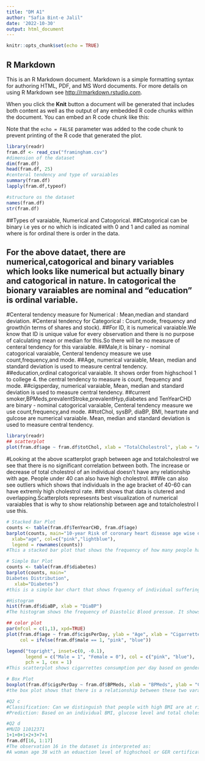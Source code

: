 ```yaml
---
title: "DM A1"
author: "Safia Bint-e Jalil"
date: '2022-10-30'
output: html_document
---
```


```r
knitr::opts_chunk$set(echo = TRUE)
```

## R Markdown

This is an R Markdown document. Markdown is a simple formatting syntax for authoring HTML, PDF, and MS Word documents. For more details on using R Markdown see <http://rmarkdown.rstudio.com>.

When you click the **Knit** button a document will be generated that includes both content as well as the output of any embedded R code chunks within the document. You can embed an R code chunk like this:

Note that the `echo = FALSE` parameter was added to the code chunk to prevent printing of the R code that generated the plot.

```r
library(readr)
fram.df <- read_csv("framingham.csv")
#dimension of the dataset
dim(fram.df)
head(fram.df, 25)
#centeral tendency and type of varaiables
summary(fram.df)
lapply(fram.df,typeof)
```
```r
#structure os the dataset 
names(fram.df)
str(fram.df)
```
##Types of varaiable, Numerical and Catogorical.
##Catogorical can be binary i.e yes or no which is indicated with 0 and 1 and called as nominal where is for ordinal there is order in the data.

## For the above dataet, there are numerical,catogorical and binary variables which looks like numerical but actually binary and catogorical in nature. In catogorical the bionary varaiables are nominal and "education" is ordinal variable. 
#Centeral tendency measure for Numerical : Mean,median and standard deviation.
#Centeral tendency for Categorical : Count,mode, frequency and growth(in terms of shares and stock).
##For ID, it is numerical varaiable.We know that ID is unique value for every observation and there is no purpose of calculating mean or median for this.So there will be no measure of centeral tendency for this varaiable.
##Male,it is binary - nominal catogorical varaiable, Centeral tendency measure we use count,frequency,and mode.
##Age, numerical varaiable, Mean, median and standard deviation is used to measure central tendency.
##education,ordinal catogorical varaiable. It shows order from highschool 1 to college 4. the central tendency to measure is count, frequency and mode.
##cigsperday, numerical varaiable, Mean, median and standard deviation is used to measure central tendency.
##current smoker,BPMeds,prevalentStroke,prevalentHyp,diabetes and TenYearCHD are  binary - nominal catogorical varaiable, Centeral tendency measure we use count,frequency,and mode.
##totChol, sysBP, diaBP, BMI, heartrate and gulcose are numerical varaiable. Mean, median and standard deviation is used to measure central tendency.

```r
library(readr)
## scatterplot 
plot(fram.df$age ~ fram.df$totChol, xlab = "TotalCholestrol", ylab = "Age")
```
#Looking at the above scatterplot graph between age and totalcholestrol we see that there is no significant correlation between both. The increase or decrease of total cholestrol of an individual doesn't have any relationship with age. People under 40 can also have high cholestrol. ##We can also see outliers which shows that individuals in the age bracket of 40-60 can have extremly high cholestrol rate.
##It shows that data is clutered and overlapping.Scatterplots represesnts best visualization of numerical varaiables that is why to show relationship between age and totalcholestrol I use this.
```r
# Stacked Bar Plot 
counts <- table(fram.df$TenYearCHD, fram.df$age)
barplot(counts, main="10-year Risk of coronary heart disease age wise distribution ",
  xlab="age", col=c("pink","lightblue"),
  legend = rownames(counts))
#This a stacked bar plot that shows the frequency of how many people have risk of coronary heart disease in 10 years with respect of all age group in the dataset.
```
```r
# Simple Bar Plot
counts <- table(fram.df$diabetes)
barplot(counts, main="	
Diabetes Distribution",
   xlab="Diabetes")
#this is a simple bar chart that shows frquency of individual suffering from diabates in the dataset.
```
```r
#Histogram 
hist(fram.df$diaBP, xlab = "DiaBP")
#The histogram shows the frequency of Diastolic Blood pressue. It shows that according to data set individuals have diaBP ranging between 70 to 90.

```
```r
## color plot
par(mfcol = c(1,1), xpd=TRUE) 
plot(fram.df$age ~ fram.df$cigsPerDay, ylab = "Age", xlab = "Cigarrettes per day",
     col = ifelse(fram.df$male == 1, "pink", "blue"))

legend("topright", inset=c(0, -0.1), 
       legend = c("Male = 1", "Female = 0"), col = c("pink", "blue"), 
       pch = 1, cex = 1)
#This scatterplot shows cigarrettes consumption per day based on gender belonging from different age group bracket. It shows that these three varaiables has strong positive relationship with eachother. The scatterplot also shows that datset have outliers. 
```

```r
# Box Plot
boxplot(fram.df$cigsPerDay ~ fram.df$BPMeds, xlab = "BPMeds", ylab = "CigsPerDay")
#the box plot shows that there is a relationship between these two varaiables Cigrattes consumption per day and BPMeds. The individuals who are smokers and consumes cigrattes have high chances that they have BP issue and they are on medications.Individuals on BPmedications have cigratte consumption ranging from 0-10 per day.The circles outside the bar shows that this data has outliers.
```

```r
#Q2 c 
#Classification: Can we distinguish that people with high BMI are at risk of coronary heart disease or not?
#Prediction: Based on an individual BMI, glucose level and total cholesterol rate, can we predict that an individual is at high risk of coronary heart disease?
```

```r
#Q2 d 
#MUID 11012371
1+1+0+1+2+3+7+1
fram.df[16, 1:17]
#The observation 16 in the dataset is interpreted as:
#A woman age 38 with an eduaction level of highschool or GER certification, is a smoker and her current cigratte consumption is 20 per day, she is not on BPmedications and has no prevelant heart stroke history but suffering from prevelance hypertension.Her glucose level is not high and she is not at the risk of being diabetic.Her systolic blood pressure is 140 which is higher than normal and diastolic blood pressure is 90 which is also high which is an indication of her being suffering from hypertension. Her BMI and total cholestrol rate is higher than the average. Because of hypertension and high consumption of cigratte with high heart rate she has high risk of heart coronry diseases in the next 10 years
```

